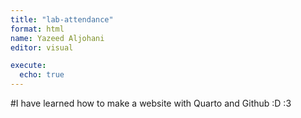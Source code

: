 ```yaml
---
title: "lab-attendance"
format: html
name: Yazeed Aljohani
editor: visual

execute: 
  echo: true
---
```


#I have learned how to make a website with Quarto and Github :D :3
